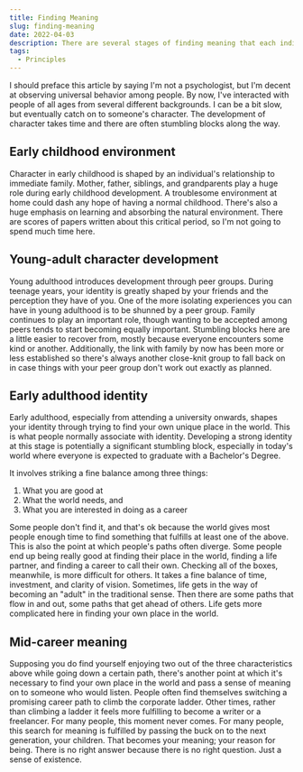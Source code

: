 ```yaml
---
title: Finding Meaning
slug: finding-meaning
date: 2022-04-03
description: There are several stages of finding meaning that each individual goes through. Things almost have to go perfectly to ascend to the next stage. Below are the general stages.
tags:
  - Principles
---
```


I should preface this article by saying I'm not a psychologist, but I'm decent at observing universal behavior among people. By now, I've interacted with people of all ages from several different backgrounds. I can be a bit slow, but eventually catch on to someone's character. The development of character takes time and there are often stumbling blocks along the way.

## Early childhood environment

Character in early childhood is shaped by an individual's relationship to immediate family. Mother, father, siblings, and grandparents play a huge role during early childhood development. A troublesome environment at home could dash any hope of having a normal childhood. There's also a huge emphasis on learning and absorbing the natural environment. There are scores of papers written about this critical period, so I'm not going to spend much time here.

## Young-adult character development

Young adulthood introduces development through peer groups. During teenage years, your identity is greatly shaped by your friends and the perception they have of you. One of the more isolating experiences you can have in young adulthood is to be shunned by a peer group. Family continues to play an important role, though wanting to be accepted among peers tends to start becoming equally important. Stumbling blocks here are a little easier to recover from, mostly because everyone encounters some kind or another. Additionally, the link with family by now has been more or less established so there's always another close-knit group to fall back on in case things with your peer group don't work out exactly as planned.

## Early adulthood identity

Early adulthood, especially from attending a university onwards, shapes your identity through trying to find your own unique place in the world. This is what people normally associate with identity. Developing a strong identity at this stage is potentially a significant stumbling block, especially in today's world where everyone is expected to graduate with a Bachelor's Degree.

It involves striking a fine balance among three things: 
1. What you are good at
2. What the world needs, and 
3. What you are interested in doing as a career

Some people don't find it, and that's ok because the world gives most people enough time to find something that fulfills at least one of the above. This is also the point at which people's paths often diverge. Some people end up being really good at finding their place in the world, finding a life partner, and finding a career to call their own. Checking all of the boxes, meanwhile, is more difficult for others. It takes a fine balance of time, investment, and clarity of vision. Sometimes, life gets in the way of becoming an "adult" in the traditional sense. Then there are some paths that flow in and out, some paths that get ahead of others. Life gets more complicated here in finding your own place in the world.

## Mid-career meaning

Supposing you do find yourself enjoying two out of the three characteristics above while going down a certain path, there's another point at which it's necessary to find your own place in the world and pass a sense of meaning on to someone who would listen. People often find themselves switching a promising career path to climb the corporate ladder. Other times, rather than climbing a ladder it feels more fulfilling to become a writer or a freelancer. For many people, this moment never comes. For many people, this search for meaning is fulfilled by passing the buck on to the next generation, your children. That becomes your meaning; your reason for being. There is no right answer because there is no right question. Just a sense of existence.
